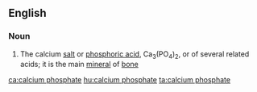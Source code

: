 ==English==

===Noun===
{{wikipedia}}
{{en-noun|head=[[calcium]] [[phosphate]]}}

# {{lb|en|inorganic compound}} The calcium [[salt]] or [[phosphoric acid]], Ca<sub>3</sub>(PO<sub>4</sub>)<sub>2</sub>, or of several related acids; it is the main [[mineral]] of [[bone]]

[[ca:calcium phosphate]]
[[hu:calcium phosphate]]
[[ta:calcium phosphate]]